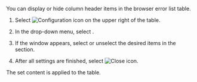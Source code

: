 <Title hashid='display-or-hide-column' level={props.level}> Displaying or hiding the table columns</Title>

<InDoc product="browser">

You can display or hide column header items in the browser error list table.

</InDoc>

1. Select ![Configuration icon](/img/ico-setting.svg) on the upper right of the table.

2. In the drop-down menu, select <Cmdname sid="column_settings" className="uitext" />.

3. If the <Cmdname sid="column_settings" className="uitext" /> window appears, select or unselect the desired items in the <Cmdname sid="add_a_column" className="uitext" /> section.

4. After all settings are finished, select ![Close icon](/img/ico-close.svg).

The set content is applied to the table.
